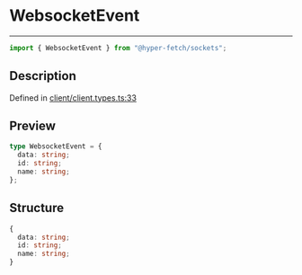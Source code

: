 # WebsocketEvent

<div class="api-docs__separator" data-reactroot="">

---

</div><div class="api-docs__import" data-reactroot="">

```ts
import { WebsocketEvent } from "@hyper-fetch/sockets";
```

</div><div class="api-docs__section">

## Description

</div><div class="api-docs__description"><span class="api-docs__do-not-parse">

</span></div><p class="api-docs__definition">

Defined in
[client/client.types.ts:33](https://github.com/BetterTyped/hyper-fetch/blob/993719ed/packages/sockets/src/client/client.types.ts#L33)

</p><div class="api-docs__section">

## Preview

</div><div class="api-docs__preview type">

```ts
type WebsocketEvent = {
  data: string;
  id: string;
  name: string;
};
```

</div><div class="api-docs__section">

## Structure

</div><div class="api-docs__returns">

```ts
{
  data: string;
  id: string;
  name: string;
}
```

</div>
